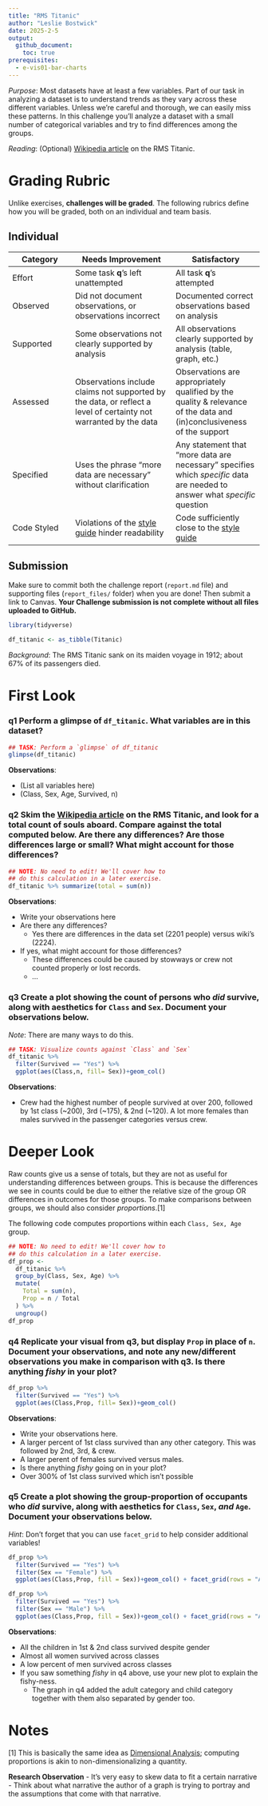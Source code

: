 ```yaml
---
title: "RMS Titanic"
author: "Leslie Bostwick"
date: 2025-2-5
output:
  github_document:
    toc: true
prerequisites:
  - e-vis01-bar-charts
---
```


*Purpose*: Most datasets have at least a few variables. Part of our task in analyzing a dataset is to understand trends as they vary across these different variables. Unless we're careful and thorough, we can easily miss these patterns. In this challenge you'll analyze a dataset with a small number of categorical variables and try to find differences among the groups.

*Reading*: (Optional) [Wikipedia article](https://en.wikipedia.org/wiki/RMS_Titanic) on the RMS Titanic.

<!-- include-rubric -->
# Grading Rubric
<!-- -------------------------------------------------- -->

Unlike exercises, **challenges will be graded**. The following rubrics define how you will be graded, both on an individual and team basis.

## Individual
<!-- ------------------------- -->

| Category | Needs Improvement | Satisfactory |
|----------|----------------|--------------|
| Effort | Some task __q__'s left unattempted | All task __q__'s attempted |
| Observed | Did not document observations, or observations incorrect | Documented correct observations based on analysis |
| Supported | Some observations not clearly supported by analysis | All observations clearly supported by analysis (table, graph, etc.) |
| Assessed | Observations include claims not supported by the data, or reflect a level of certainty not warranted by the data | Observations are appropriately qualified by the quality & relevance of the data and (in)conclusiveness of the support |
| Specified | Uses the phrase "more data are necessary" without clarification | Any statement that "more data are necessary" specifies which *specific* data are needed to answer what *specific* question |
| Code Styled | Violations of the [style guide](https://style.tidyverse.org/) hinder readability | Code sufficiently close to the [style guide](https://style.tidyverse.org/) |

## Submission
<!-- ------------------------- -->

Make sure to commit both the challenge report (`report.md` file) and supporting files (`report_files/` folder) when you are done! Then submit a link to Canvas. **Your Challenge submission is not complete without all files uploaded to GitHub.**


```r
library(tidyverse)

df_titanic <- as_tibble(Titanic)
```

*Background*: The RMS Titanic sank on its maiden voyage in 1912; about 67% of its passengers died.

# First Look
<!-- -------------------------------------------------- -->

### __q1__ Perform a glimpse of `df_titanic`. What variables are in this dataset?

```r
## TASK: Perform a `glimpse` of df_titanic
glimpse(df_titanic)
```

**Observations**:

- (List all variables here)
- (Class, Sex, Age, Survived, n)

### __q2__ Skim the [Wikipedia article](https://en.wikipedia.org/wiki/RMS_Titanic) on the RMS Titanic, and look for a total count of souls aboard. Compare against the total computed below. Are there any differences? Are those differences large or small? What might account for those differences?

```r
## NOTE: No need to edit! We'll cover how to
## do this calculation in a later exercise.
df_titanic %>% summarize(total = sum(n))
```

**Observations**:

- Write your observations here
- Are there any differences?
  - Yes there are differences in the data set (2201 people) versus wiki's (2224). 
- If yes, what might account for those differences?
  - These differences could be caused by stowways or crew not counted properly or lost records. 
  - ...

### __q3__ Create a plot showing the count of persons who *did* survive, along with aesthetics for `Class` and `Sex`. Document your observations below.

*Note*: There are many ways to do this.

```r
## TASK: Visualize counts against `Class` and `Sex`
df_titanic %>% 
  filter(Survived == "Yes") %>% 
  ggplot(aes(Class,n, fill= Sex))+geom_col()


```

**Observations**:

- Crew had the highest number of people survived at over 200, followed by 1st class (~200), 3rd (~175),  & 2nd (~120). A lot more females than males survived in the passenger categories versus crew. 

# Deeper Look
<!-- -------------------------------------------------- -->

Raw counts give us a sense of totals, but they are not as useful for understanding differences between groups. This is because the differences we see in counts could be due to either the relative size of the group OR differences in outcomes for those groups. To make comparisons between groups, we should also consider *proportions*.[1]

The following code computes proportions within each `Class, Sex, Age` group.

```r
## NOTE: No need to edit! We'll cover how to
## do this calculation in a later exercise.
df_prop <-
  df_titanic %>%
  group_by(Class, Sex, Age) %>%
  mutate(
    Total = sum(n),
    Prop = n / Total
  ) %>%
  ungroup()
df_prop
```

### __q4__ Replicate your visual from q3, but display `Prop` in place of `n`. Document your observations, and note any new/different observations you make in comparison with q3. Is there anything *fishy* in your plot?

```r
df_prop %>% 
  filter(Survived == "Yes") %>% 
  ggplot(aes(Class,Prop, fill= Sex))+geom_col()


```

**Observations**:

- Write your observations here.
- A larger percent of 1st class survived than any other category. This was followed by 2nd, 3rd, & crew. 
- A larger perent of females survived versus males.
- Is there anything *fishy* going on in your plot?
- Over 300% of 1st class survived which isn't possible
 

### __q5__ Create a plot showing the group-proportion of occupants who *did* survive, along with aesthetics for `Class`, `Sex`, *and* `Age`. Document your observations below.

*Hint*: Don't forget that you can use `facet_grid` to help consider additional variables!

```r

df_prop %>% 
  filter(Survived == "Yes") %>%
  filter(Sex == "Female") %>% 
  ggplot(aes(Class,Prop, fill = Sex))+geom_col() + facet_grid(rows = "Age")
```

```r
df_prop %>% 
  filter(Survived == "Yes") %>%
  filter(Sex == "Male") %>% 
  ggplot(aes(Class,Prop, fill = Sex))+geom_col() + facet_grid(rows = "Age")

```

**Observations**:

- All the children in 1st & 2nd class survived despite gender
- Almost all women survived across classes
- A low percent of men survived across classes
- If you saw something *fishy* in q4 above, use your new plot to explain the fishy-ness.
  - The graph in q4 added the adult category and child category together with them also separated by gender too. 

# Notes
<!-- -------------------------------------------------- -->

[1] This is basically the same idea as [Dimensional Analysis](https://en.wikipedia.org/wiki/Dimensional_analysis); computing proportions is akin to non-dimensionalizing a quantity.

**Research Observation**
- It's very easy to skew data to fit a certain narrative
- Think about what narrative the author of a graph is trying to portray and the assumptions that come with that narrative. 



